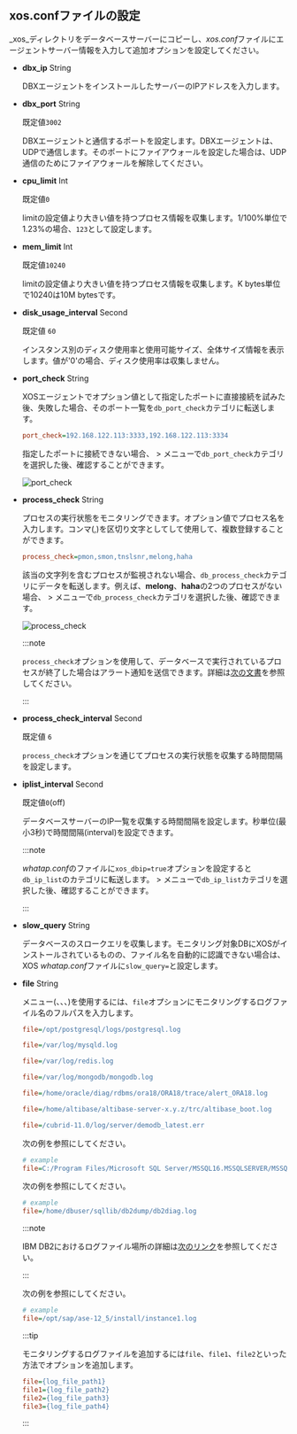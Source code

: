 ## xos.confファイルの設定

_xos_ディレクトリをデータベースサーバーにコピーし、*xos.conf*ファイルにエージェントサーバー情報を入力して追加オプションを設定してください。

- **dbx_ip** <span class='type'>String</span>

  DBXエージェントをインストールしたサーバーのIPアドレスを入力します。  

- **dbx_port** <span class='type'>String</span>

  既定値`3002`

  DBXエージェントと通信するポートを設定します。DBXエージェントは、UDPで通信します。そのポートにファイアウォールを設定した場合は、UDP通信のためにファイアウォールを解除してください。  

- **cpu_limit** <span class='type'>Int</span>

  既定値`0`

  limitの設定値より大きい値を持つプロセス情報を収集します。1/100%単位で1.23%の場合、`123`として設定します。  

- **mem_limit** <span class='type'>Int</span>

  既定値`10240`

  limitの設定値より大きい値を持つプロセス情報を収集します。K bytes単位で10240は10M bytesです。

- **disk_usage_interval** <span class='type'>Second</span>

  既定値 `60`

  インスタンス別のディスク使用率と使用可能サイズ、全体サイズ情報を表示します。値が'0'の場合、ディスク使用率は収集しません。

- **port_check** <span class='type'>String</span>

  XOSエージェントでオプション値として指定したポートに直接接続を試みた後、失敗した場合、そのポート一覧を`db_port_check`カテゴリに転送します。

  ```ini title="xos.conf"
  port_check=192.168.122.113:3333,192.168.122.113:3334
  ```

  指定したポートに接続できない場合、<Cmdname sid="side_analysis" className="uitext" /> &gt; <Cmdname sid="side_metricsSearch" className="uitext" />メニューで`db_port_check`カテゴリを選択した後、確認することができます。

  ![port_check](/img/db-xos-conf-port-check-metrics.png)

- **process_check** <span class='type'>String</span>

  プロセスの実行状態をモニタリングできます。オプション値でプロセス名を入力します。コンマ(,)を区切り文字としてして使用して、複数登録することができます。

  ```ini title='xos.conf'
  process_check=pmon,smon,tnslsnr,melong,haha
  ```

  該当の文字列を含むプロセスが監視されない場合、`db_process_check`カテゴリにデータを転送します。例えば、**melong**、**haha**の2つのプロセスがない場合、<Cmdname sid="side_analysis" className="uitext" /> &gt; <Cmdname sid="side_metricsSearch" className="uitext" />メニューで`db_process_check`カテゴリを選択した後、確認できます。

  ![process_check](/img/db-xos-conf-process-check-metrics.png)

  :::note

  `process_check`オプションを使用して、データベースで実行されているプロセスが終了した場合はアラート通知を送信できます。詳細は[次の文書](../best-practice-guides/set-db-metric-warning-notice)を参照してください。

  :::

- **process_check_interval** <span class='type'>Second</span>

  既定値 `6`

  `process_check`オプションを通じてプロセスの実行状態を収集する時間間隔を設定します。

- **iplist_interval** <span class='type'>Second</span>

  既定値`0`(off)

  データベースサーバーのIP一覧を収集する時間間隔を設定します。秒単位(最小3秒)で時間間隔(interval)を設定できます。

  :::note

  *whatap.conf*のファイルに`xos_dbip=true`オプションを設定すると`db_ip_list`のカテゴリに転送します。<Cmdname sid="side_analysis" className="uitext" /> &gt; <Cmdname sid="side_metricsSearch" className="uitext" />メニューで`db_ip_list`カテゴリを選択した後、確認することができます。

  :::

<InDoc product='mysql,postgresql'>

- **slow_query** <span class='type'>String</span>

  データベースのスロークエリを収集します。モニタリング対象DBにXOSがインストールされているものの、ファイル名を自動的に認識できない場合は、XOS *whatap.conf*ファイルに`slow_query=`と設定します。

</InDoc>

<InDoc product="postgresql,mysql,redis,mongodb,oracle,altibase,cubrid,mssql,db2,sapase">

- **file** <span class='type'>String</span>

  <Cmdname sid="side_log" className="uitext" />メニュー(<Cmdname sid="side_logTail" className="uitext" />、<Cmdname sid="side_logExplorer" className="uitext" />、<Cmdname sid="side_logSearch" className="uitext" />、<Cmdname sid="side_logSetting" className="uitext" />)を使用するには、`file`オプションにモニタリングするログファイル名のフルパスを入力します。

  <InDoc product='postgresql'>

  ```ini title='xos.conf'
  file=/opt/postgresql/logs/postgresql.log
  ```

  </InDoc>
  <InDoc product='mysql'>

  ```ini title='xos.conf'
  file=/var/log/mysqld.log
  ```

  </InDoc>
  <InDoc product='redis'>

  ```ini title='xos.conf'
  file=/var/log/redis.log
  ```

  </InDoc>
  <InDoc product='mongodb'>

  ```ini title='xos.conf'
  file=/var/log/mongodb/mongodb.log
  ```

  </InDoc>

  <InDoc product='oracle'>

  ```ini title='xos.conf'
  file=/home/oracle/diag/rdbms/ora18/ORA18/trace/alert_ORA18.log
  ```

  </InDoc>

  <InDoc product='altibase'>

  ```ini title='xos.conf'
  file=/home/altibase/altibase-server-x.y.z/trc/altibase_boot.log
  ```

  </InDoc>

  <InDoc product="cubrid">

  ```ini title='xos.conf'
  file=/cubrid-11.0/log/server/demodb_latest.err
  ```

  </InDoc>

  <InDoc product='mssql'>

  次の例を参照にしてください。

  ```ini title='xos.conf'
  # example
  file=C:/Program Files/Microsoft SQL Server/MSSQL16.MSSQLSERVER/MSSQL/Log/ERRORLOG
  ```

  </InDoc>

  <InDoc product='db2'>

  次の例を参照にしてください。

  ```ini title='xos.conf'
  # example
  file=/home/dbuser/sqllib/db2dump/db2diag.log
  ```

  :::note

  IBM DB2におけるログファイル場所の詳細は[次のリンク](https://www.ibm.com/docs/db2/11.1?topic=parameters-logpath-location-log-files)を参照してください。

  :::

  </InDoc>

  <InDoc product='sapase'>

  次の例を参照にしてください。

  ```ini title='xos.conf'
  # example
  file=/opt/sap/ase-12_5/install/instance1.log
  ```

  </InDoc>

  :::tip

  モニタリングするログファイルを追加するには`file`、`file1`、`file2`といった方法でオプションを追加します。

  ```ini title="xos.conf"
  file={log_file_path1}
  file1={log_file_path2}
  file2={log_file_path3}
  file3={log_file_path4}
  ```

  :::

</InDoc>
